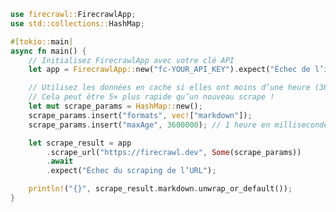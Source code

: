 ```rust Rust
use firecrawl::FirecrawlApp;
use std::collections::HashMap;

#[tokio::main]
async fn main() {
    // Initialisez FirecrawlApp avec votre clé API
    let app = FirecrawlApp::new("fc-YOUR_API_KEY").expect("Échec de l’initialisation de FirecrawlApp");

    // Utilisez les données en cache si elles ont moins d’une heure (3600000 ms)
    // Cela peut être 5× plus rapide qu’un nouveau scrape !
    let mut scrape_params = HashMap::new();
    scrape_params.insert("formats", vec!["markdown"]);
    scrape_params.insert("maxAge", 3600000); // 1 heure en millisecondes

    let scrape_result = app
        .scrape_url("https://firecrawl.dev", Some(scrape_params))
        .await
        .expect("Échec du scraping de l’URL");

    println!("{}", scrape_result.markdown.unwrap_or_default());
}
```
